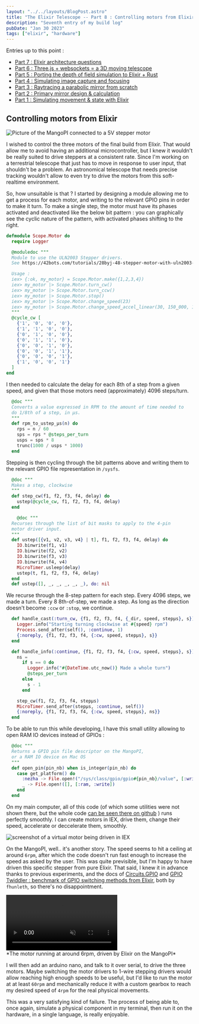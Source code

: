 ```yaml
---
layout: "../../layouts/BlogPost.astro"
title: "The Elixir Telescope -- Part 8 : Controlling motors from Elixir"
description: "Seventh entry of my build log"
pubDate: "Jan 30 2023"
tags: ["elixir", "hardware"]
---
```


Entries up to this point : 

- [Part 7 : Elixir architecture questions](/blog/Scope-sim-7)
- [Part 6 : Three.js + websockets = a 3D moving telescope](/blog/Scope-sim-6)
- [Part 5 : Porting the depth of field simulation to Elixir + Rust](/blog/Scope-sim-5)
- [Part 4 : Simulating image capture and focusing](/blog/Scope-sim-4)
- [Part 3 : Raytracing a parabolic mirror from scratch](/blog/Scope-sim-3)
- [Part 2 : Primary mirror design & calculation](/blog/Scope-sim-2)
- [Part 1 : Simulating movement & state with Elixir](/blog/Scope-sim)

## Controlling motors from Elixir

![Picture of the MangoPI connected to a 5V stepper motor](/pics/photoscope_8/a.jpeg)

I wished to control the three motors of the final build from Elixir. That would allow me to avoid having an additional microcontroller, but I knew it wouldn't be really suited to drive steppers at a consistent rate. Since I'm working on a terrestrial telescope that just has to move in response to user input, that shouldn't be a problem. An astronomical telescope that needs precise tracking wouldn't allow to even try to drive the motors from this soft-realtime environment.

So, how unsuitable is that ? I started by designing a module allowing me to get a process for each motor, and writing to the relevant GPIO pins in order to make it turn. To make a single step, the motor must have its phases activated and deactivated like the below bit pattern : you can graphically see the cyclic nature of the pattern, with activated phases shifting to the right.

```elixir
defmodule Scope.Motor do
  require Logger

  @moduledoc """
  Module to use the ULN2003 Stepper drivers.
  See https://42bots.com/tutorials/28byj-48-stepper-motor-with-uln2003-driver-and-arduino-uno/.

  Usage :
  iex> {:ok, my_motor} = Scope.Motor.make({1,2,3,4})
  iex> my_motor |> Scope.Motor.turn_cw()
  iex> my_motor |> Scope.Motor.turn_ccw()
  iex> my_motor |> Scope.Motor.stop()
  iex> my_motor |> Scope.Motor.change_speed(23)
  iex> my_motor |> Scope.Motor.change_speed_accel_linear(30, 150_000, 10)
  """
  @cycle_cw [
    {'1', '0', '0', '0'},
    {'1', '1', '0', '0'},
    {'0', '1', '0', '0'},
    {'0', '1', '1', '0'},
    {'0', '0', '1', '0'},
    {'0', '0', '1', '1'},
    {'0', '0', '0', '1'},
    {'1', '0', '0', '1'}
  ]
end
```

I then needed to calculate the delay for each 8th of a step from a given speed, and given that those motors need (approximately) 4096 steps/turn.

```elixir
  @doc """
  Converts a value expressed in RPM to the amount of time needed to
  do 1/8th of a step, in µs.
  """
  def rpm_to_ustep_μs(n) do
    rps = n / 60
    sps = rps * @steps_per_turn
    usps = sps * 8
    trunc(1000 / usps * 1000)
  end
```

Stepping is then cycling through the bit patterns above and writing them to the relevant GPIO file representation in `/sysfs`.

```elixir
  @doc """
  Makes a step, clockwise
  """
  def step_cw(f1, f2, f3, f4, delay) do
    ustep(@cycle_cw, f1, f2, f3, f4, delay)
  end

    @doc """
  Recurses through the list of bit masks to apply to the 4-pin
  motor driver input.
  """
  def ustep([{v1, v2, v3, v4} | t], f1, f2, f3, f4, delay) do
    IO.binwrite(f1, v1)
    IO.binwrite(f2, v2)
    IO.binwrite(f3, v3)
    IO.binwrite(f4, v4)
    MicroTimer.usleep(delay)
    ustep(t, f1, f2, f3, f4, delay)
  end
  def ustep([], _, _, _, _, _), do: nil
```

We recurse through the 8-step pattern for each step. Every 4096 steps, we made a turn. Every 8 8th-of-step, we made a step. As long as the direction doesn't become `:ccw` or `:stop`, we continue.

```elixir 
  def handle_cast(:turn_cw, {f1, f2, f3, f4, {_dir, speed, stepμs}, s}) do
    Logger.info("Starting turning clockwise at #{speed} rpm")
    Process.send_after(self(), :continue, 1)
    {:noreply, {f1, f2, f3, f4, {:cw, speed, stepμs}, s}}
  end

  def handle_info(:continue, {f1, f2, f3, f4, {:cw, speed, stepμs}, s}) do
    ns =
      if s == 0 do
        Logger.info("#{DateTime.utc_now()} Made a whole turn")
        @steps_per_turn
      else
        s - 1
      end

    step_cw(f1, f2, f3, f4, stepμs)
    MicroTimer.send_after(stepμs, :continue, self())
    {:noreply, {f1, f2, f3, f4, {:cw, speed, stepμs}, ns}}
  end
```

To be able to run this while developing, I have this small utility allowing to open RAM IO devices instead of GPIOs :

```elixir
  @doc """
  Returns a GPIO pin file descriptor on the MangoPI,
  or a RAM IO device on Mac OS
  """
  def open_pin(pin_nb) when is_integer(pin_nb) do
    case get_platform() do
      :nezha -> File.open!("/sys/class/gpio/gpio#{pin_nb}/value", [:write])
      _ -> File.open!([], [:ram, :write])
    end
  end
```

On my main computer, all of this code (of which some utilities were not shown there, but the whole code [can be seen there on github](https://github.com/Lucassifoni/oiseaux/commit/ad8d0f96a30d1d3a3d55f7cd7b7c3ff2d135a395) ) runs perfectly smoothly. I can create motors in IEX, drive them, change their speed, accelerate or deccelerate them, smoothly.

![screenshot of a virtual motor being driven in IEX](/pics/photoscope_8/c.png)

On the MangoPI, well.. it's another story. The speed seems to hit a ceiling at around `6rpm`, after which the code doesn't run fast enough to increase the speed as asked by the user. This was quite previsible, but I'm happy to have driven this specific stepper from pure Elixir. That said, I knew it in advance thanks to previous experiments, and the docs of [Circuits.GPIO](https://github.com/elixir-circuits/circuits_gpio) and [GPIO Twiddler : benchmark of GPIO switching methods from Elixir](https://github.com/fhunleth/gpio_twiddler), both by `fhunleth`, so there's no disappointment.

<figure style="margin:0">
<video controls playsinline autoplay loop muted>
  <source src="/pics/photoscope_8/b.mp4"></source>
</video>
<figcaption>*The motor running at around 6rpm, driven by Elixir on the MangoPI*</figcaption>
</figure>

I will then add an arduino nano, and talk to it over serial, to drive the three motors. Maybe switching the motor drivers to 1-wire stepping drivers would allow reaching high enough speeds to be useful, but I'd like to run the motor at at least `60rpm` and mechanically reduce it with a custom gearbox to reach my desired speed of `4rpm` for the real physical movements.

This was a very satisfying kind of failure. The process of being able to, once again, simulate a physical component in my terminal, then run it on the hardware, in a single language, is really enjoyable.

